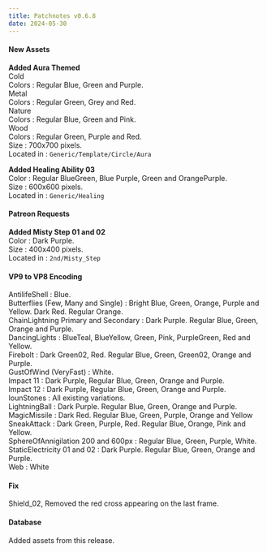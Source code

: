 ```yaml
---
title: Patchnotes v0.6.8
date: 2024-05-30
---
```



#### New Assets

**Added Aura Themed**  
Cold  
Colors : Regular Blue, Green and Purple.  
Metal  
Colors : Regular Green, Grey and Red.  
Nature  
Colors : Regular Blue, Green and Pink.  
Wood  
Colors : Regular Green, Purple and Red.  
Size : 700x700 pixels.  
Located in : ``Generic/Template/Circle/Aura``

**Added Healing Ability 03**  
Color : Regular BlueGreen, Blue Purple, Green and OrangePurple.  
Size : 600x600 pixels.  
Located in : ``Generic/Healing``

#### Patreon Requests

**Added Misty Step 01 and 02**  
Color : Dark Purple.  
Size : 400x400 pixels.  
Located in : ``2nd/Misty_Step``

#### VP9 to VP8 Encoding

AntilifeShell : Blue.  
Butterflies (Few, Many and Single) : Bright Blue, Green, Orange, Purple and Yellow. Dark Red. Regular Orange.  
ChainLightning Primary and Secondary : Dark Purple. Regular Blue, Green, Orange and Purple.  
DancingLights : BlueTeal, BlueYellow, Green, Pink, PurpleGreen, Red and Yellow.  
Firebolt : Dark Green02, Red. Regular Blue, Green, Green02, Orange and Purple.  
GustOfWind (VeryFast) : White.  
Impact 11 : Dark Purple, Regular Blue, Green, Orange and Purple.  
Impact 12 : Dark Purple, Regular Blue, Green, Orange and Purple.  
IounStones : All existing variations.  
LightningBall : Dark Purple. Regular Blue, Green, Orange and Purple.  
MagicMissile : Dark Red. Regular Blue, Green, Purple, Orange and Yellow   
SneakAttack : Dark Green, Purple, Red. Regular Blue, Orange, Pink and Yellow.  
SphereOfAnnigilation 200 and 600px : Regular Blue, Green, Purple, White.  
StaticElectricity 01 and 02 : Dark Purple. Regular Blue, Green, Orange and Purple.  
Web : White

#### Fix

Shield_02, Removed the red cross appearing on the last frame.

#### Database

Added assets from this release.







